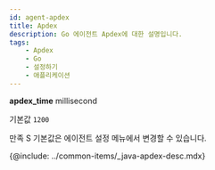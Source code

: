 ```yaml
---
id: agent-apdex
title: Apdex
description: Go 에이전트 Apdex에 대한 설명입니다.
tags:
    - Apdex
    - Go
    - 설정하기
    - 애플리케이션
---
```


**apdex_time** <span class='type'>millisecond</span>

기본값 `1200`

만족 S 기본값은 에이전트 설정 메뉴에서 변경할 수 있습니다.

{@include: ../common-items/_java-apdex-desc.mdx}
